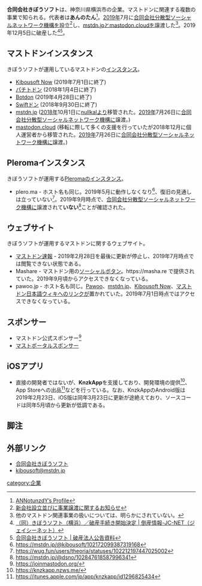 {{Infobox company
| Name  = 合同会社きぼうソフト
| Image = [[ファイル:Kibousoft.png|300px|合同会社きぼうソフト]]
| URL   = http://kibousoft.co.jp/
| CEO   = [https://annotunzdy.github.io あんのたん]
}}'''合同会社きぼうソフト'''は、神奈川県横浜市の企業。マストドンに関連する複数の事業で知られる。代表者は'''あんのたん'''<ref>[https://annotunzdy.github.io/ ANNotunzdY’s Profile]</ref>。[[2019年]]7月に[[合同会社分散型ソーシャルネットワーク機構]]を設立<ref>[https://mstdn.jp/@kibousoft/102450998495777677 新会社設立並びに事業譲渡に関するお知らせ]</ref>し、[[mstdn.jp]]と[[mastodon.cloud]]を譲渡した<ref>他のマストドン関連事業の扱いについては、明らかにされていない。</ref>。2019年12月5日に破産した<ref>[https://n-seikei.jp/2019/12/post-63586.html （同）きぼうソフト（横浜）／破産手続き開始決定 | 倒産情報-JC-NET（ジェイシーネット）]</ref><ref>[http://gazette365.com/2019/12/0153-2 合同会社きぼうソフト | 破産法人公告資料]</ref>。

==マストドンインスタンス==
きぼうソフトが運用しているマストドンの[[インスタンス]]。
* [[Kibousoft Now]] (2019年7月1日に終了)
* [[pachi.house|パチトドン]] (2018年1月4日に終了)
* [[Botdon]] (2019年4月28日に終了)
* [[swift.language.jp|Swiftドン]] (2018年9月30日に終了)
* [[mstdn.jp]] ([[2018年]]10月1日に[[nullkal]]より移管された。[[2019年]]7月26日に[[合同会社分散型ソーシャルネットワーク機構]]に譲渡。)
* [[mastodon.cloud]] (移転に際して多くの支援を行っていたが2018年12月に個人運営者から移管された。[[2019年]]7月26日に[[合同会社分散型ソーシャルネットワーク機構]]に譲渡。)

==Pleromaインスタンス==
きぼうソフトが運用する[[Pleroma]]のインスタンス。

* plero.ma - ホスト名も同じ。2019年5月に動作しなくなり<ref>https://mstdn.jp/@kibousoft/102172099387319168</ref>、復旧の見通しは立っていない<ref>https://wug.fun/users/theoria/statuses/102212197447025002</ref>。2019年9月時点で、[[合同会社分散型ソーシャルネットワーク機構]]に譲渡されて'''いない'''<ref>https://mstdn.jp/@dsno/102847618587996341</ref>ことが確認された。

==ウェブサイト==
きぼうソフトが運用するマストドンに関するウェブサイト。
* [[マストドン速報]] - 2019年2月28日を最後に更新が停止し、2019年7月時点では閲覧できない状態である。
* Mashare - マストドン用の[[ソーシャルボタン]]。<nowiki>https://masha.re</nowiki> で提供されていた。2019年9月頃からアクセスできなくなっている。
* pawoo.jp - ホスト名も同じ。[[Pawoo]]、[[mstdn.jp]]、[[Kibousoft Now]]、[[マストドン日本語ウィキ]]へのリンクが置かれていた。2019年7月1日時点ではアクセスできなくなっている。

==スポンサー==
* マストドン公式スポンサー<ref>https://joinmastodon.org/</ref>
* [[マストポータル]]スポンサー

==iOSアプリ==
* 直接の開発者ではないが、'''KnzkApp'''を支援しており、開発環境の提供<ref>https://knzkapp.nzws.me/</ref>、App Storeへの出品<ref>https://itunes.apple.com/jp/app/knzkapp/id1296825434</ref>などを行っている。なお、KnzkAppのAndroid版は2019年2月23日、iOS版は同年3月23日に更新が途絶えており、ソースコードは同年5月頃から更新が低調である。

==脚注==
<references />

==外部リンク==

* [http://kibousoft.co.jp/ 合同会社きぼうソフト]
* [https://mstdn.jp/@kibousoft kibousoft@mstdn.jp]

[[category:企業]]
{{DEFAULTSORT:きほうそふと}}